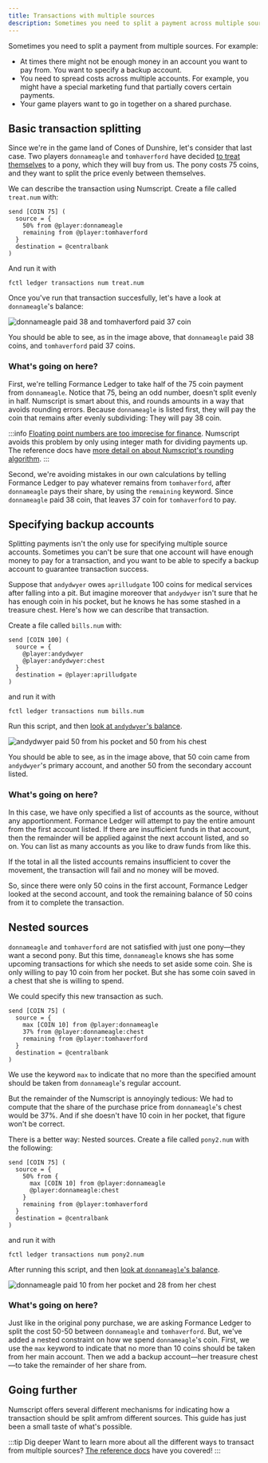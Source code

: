 ```yaml
---
title: Transactions with multiple sources
description: Sometimes you need to split a payment across multiple sources. Learn how to do this with Numscript.
---
```



Sometimes you need to split a payment from multiple sources. For example:

* At times there might not be enough money in an account you want to pay from. You want to specify a backup account.
* You need to spread costs across multiple accounts. For example, you might have a special marketing fund that partially covers certain payments.
* Your game players want to go in together on a shared purchase.

<Prerequisites />

## Basic transaction splitting

Since we're in the game land of Cones of Dunshire, let's consider that last case. Two players `donnameagle` and `tomhaverford` have decided [to treat themselves](https://www.youtube.com/watch?v=gSjM5B3QNlw) to a pony, which they will buy from us. The pony costs 75 coins, and they want to split the price evenly between themselves.

We can describe the transaction using Numscript. Create a file called `treat.num` with:

```numscript
send [COIN 75] (
  source = {
    50% from @player:donnameagle
    remaining from @player:tomhaverford
  }
  destination = @centralbank
)
```

And run it with

```shell
fctl ledger transactions num treat.num
```

<Prereqwarn />

Once you've run that transaction succesfully, let's have a look at `donnameagle`'s balance:


![`donnameagle` paid 38 and `tomhaverford` paid 37 coin](./multi-source-1.png)

You should be able to see, as in the image above, that `donnameagle` paid 38 coins, and `tomhaverford` paid 37 coins.

### What's going on here?

First, we're telling Formance Ledger to take half of the 75 coin payment from `donnameagle`. Notice that 75, being an odd number, doesn't split evenly in half. Numscript is smart about this, and rounds amounts in a way that avoids rounding errors. Because `donnameagle` is listed first, they will pay the coin that remains after evenly subdividing: They will pay 38 coin.

:::info
[Floating point numbers are too imprecise for finance](https://www.youtube.com/watch?v=yZjCQ3T5yXo). Numscript avoids this problem by only using integer math for dividing payments up. The reference docs have [more detail on about Numscript's rounding algorithm](../../reference/numscript/rounding.mdx).
:::

Second, we're avoiding mistakes in our own calculations by telling Formance Ledger to pay whatever remains from `tomhaverford`, after `donnameagle` pays their share, by using the `remaining` keyword. Since `donnameagle` paid 38 coin, that leaves 37 coin for `tomhaverford` to pay.

## Specifying backup accounts

Splitting payments isn't the only use for specifying multiple source accounts. Sometimes you can't be sure that one account will have enough money to pay for a transaction, and you want to be able to specify a backup account to guarantee transaction success.

Suppose that `andydwyer` owes `aprilludgate` 100 coins for medical services after falling into a pit. But imagine moreover that `andydwyer` isn't sure that he has enough coin in his pocket, but he knows he has some stashed in a treasure chest. Here's how we can describe that transaction.

Create a file called `bills.num` with:

```numscript
send [COIN 100] (
  source = {
    @player:andydwyer
    @player:andydwyer:chest
  }
  destination = @player:aprilludgate
)
```

and run it with
```shell
fctl ledger transactions num bills.num
```

<Prereqwarn />

Run this script, and then [look at `andydwyer`'s balance](https://control.formance.com/accounts/player:andydwyer).

![`andydwyer` paid 50 from his pocket and 50 from his chest](./multi-source-2.png)

You should be able to see, as in the image above, that 50 coin came from `andydwyer`'s primary account, and another 50 from the secondary account listed.

### What's going on here?

In this case, we have only specified a list of accounts as the source, without any apportionment. Formance Ledger will attempt to pay the entire amount from the first account listed. If there are insufficient funds in that account, then the remainder will be applied against the next account listed, and so on. You can list as many accounts as you like to draw funds from like this.

If the total in all the listed accounts remains insufficient to cover the movement, the transaction will fail and no money will be moved.

So, since there were only 50 coins in the first account, Formance Ledger looked at the second account, and took the remaining balance of 50 coins from it to complete the transaction.

## Nested sources

`donnameagle` and `tomhaverford` are not satisfied with just one pony—they want a second pony. But this time, `donnameagle` knows she has some upcoming transactions for which she needs to set aside some coin. She is only willing to pay 10 coin from her pocket. But she has some coin saved in a chest that she is willing to spend.

We could specify this new transaction as such.

```numscript
send [COIN 75] (
  source = {
    max [COIN 10] from @player:donnameagle
    37% from @player:donnameagle:chest
    remaining from @player:tomhaverford
  }
  destination = @centralbank
)
```

We use the keyword `max` to indicate that no more than the specified amount should be taken from `donnameagle`'s regular account.

But the remainder of the Numscript is annoyingly tedious: We had to compute that the share of the purchase price from `donnameagle`'s chest would be 37%. And if she doesn't have 10 coin in her pocket, that figure won't be correct.

There is a better way: Nested sources. Create a file called `pony2.num` with the following:

```numscript
send [COIN 75] (
  source = {
    50% from {
      max [COIN 10] from @player:donnameagle
      @player:donnameagle:chest
    }
    remaining from @player:tomhaverford
  }
  destination = @centralbank
)
```

and run it with
```shell
fctl ledger transactions num pony2.num
```

<Prereqwarn />

After running this script, and then [look at `donnameagle`'s balance](https://control.formance.com/accounts/player:donnameagle).

![`donnameagle` paid 10 from her pocket and 28 from her chest](./multi-source-3.png)


### What's going on here?

Just like in the original pony purchase, we are asking Formance Ledger to split the cost 50-50 between `donnameagle` and `tomhaverford`. But, we've added a nested constraint on how we spend `donnameagle`'s coin. First, we use the `max` keyword to indicate that no more than 10 coins should be taken from her main account. Then we add a backup account—her treasure chest—to take the remainder of her share from.

## Going further

Numscript offers several different mechanisms for indicating how a transaction should be split amfrom different sources. This guide has just been a small taste of what's possible.

:::tip Dig deeper
Want to learn more about all the different ways to transact from multiple sources? [The reference docs](../../reference/numscript/sources.mdx) have you covered!
:::
